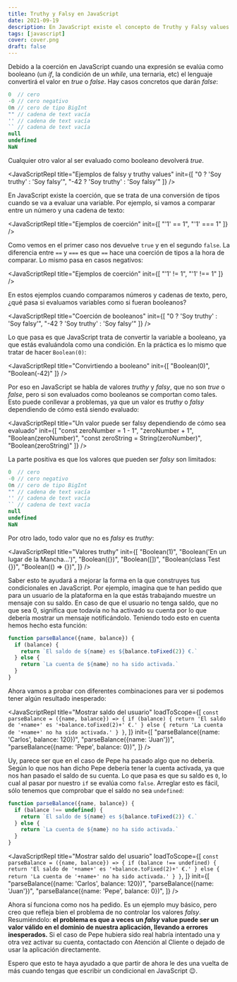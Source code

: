 ```yaml
---
title: Truthy y Falsy en JavaScript
date: 2021-09-19
description: En JavaScript existe el concepto de Truthy y Falsy values. Déjame explicarte en este artículo de qué se trata.
tags: [javascript]
cover: cover.png
draft: false
---
```


<TLDR>

  Debido a la coerción en JavaScript cuando una expresión se evalúa como booleano (un *if*, la condición de un *while*, una ternaria, etc) el lenguaje convertirá el valor en *true* o *false*. Hay casos concretos que darán *false*:

  ```javascript
  0  // cero
  -0 // cero negativo
  0n // cero de tipo BigInt
  "" // cadena de text vacía
  '' // cadena de text vacía
  `` // cadena de text vacía
  null
  undefined
  NaN
  ```

  Cualquier otro valor al ser evaluado como booleano devolverá *true*.

  <JavaScriptRepl
    title="Ejemplos de falsy y truthy values"
    init={[
      "0 ? 'Soy truthy' : 'Soy falsy'",
      "-42 ? 'Soy truthy' : 'Soy falsy'"
    ]}
  />

</TLDR>

En JavaScript existe la coerción, que se trata de una conversión de tipos cuando se va a evaluar una variable. Por ejemplo, si vamos a comparar entre un número y una cadena de texto:

<JavaScriptRepl
  title="Ejemplos de coerción"
  init={[
    "'1' == 1",
    "'1' === 1"
  ]}
/>

Como vemos en el primer caso nos devuelve `true` y en el segundo `false`. La diferencia entre `==` y `===` es que `==` hace una coerción de tipos a la hora de comparar. Lo mismo pasa en casos negativos:

<JavaScriptRepl
  title="Ejemplos de coerción"
  init={[
    "'1' != 1",
    "'1' !== 1"
  ]}
/>

En estos ejemplos cuando comparamos números y cadenas de texto, pero, ¿qué pasa si evaluamos variables como si fueran booleanos?

<JavaScriptRepl
  title="Coerción de booleanos"
  init={[
    "0 ? 'Soy truthy' : 'Soy falsy'",
    "-42 ? 'Soy truthy' : 'Soy falsy'"
  ]}
/>

Lo que pasa es que JavaScript trata de convertir la variable a booleano, ya que estás evaluándola como una condición. En la práctica es lo mismo que tratar de hacer `Boolean(0)`:

<JavaScriptRepl
  title="Convirtiendo a booleano"
  init={[
    "Boolean(0)",
    "Boolean(-42)"
  ]}
/>

Por eso en JavaScript se habla de valores *truthy* y *falsy*, que no son *true* o *false*, pero si son evaluados como booleanos se comportan como tales. Esto puede conllevar a problemas, ya que un valor es *truthy* o *falsy* dependiendo de cómo está siendo evaluado:

<JavaScriptRepl
  title="Un valor puede ser falsy dependiendo de cómo sea evaluado"
  init={[
    "const zeroNumber = 1 - 1",
    "zeroNumber + 1",
    "Boolean(zeroNumber)",
    "const zeroString = String(zeroNumber)",
    "Boolean(zeroString)"
  ]}
/>

La parte positiva es que los valores que pueden ser *falsy* son limitados:

```javascript
0  // cero
-0 // cero negativo
0n // cero de tipo BigInt
"" // cadena de text vacía
'' // cadena de text vacía
`` // cadena de text vacía
null
undefined
NaN
```

Por otro lado, todo valor que no es *falsy* es *truthy*:

<JavaScriptRepl
  title="Valores truthy"
  init={[
    "Boolean(1)",
    "Boolean('En un lugar de la Mancha...')",
    "Boolean({})",
    "Boolean([])",
    "Boolean(class Test {})",
    "Boolean(() => {})",
  ]}
/>

Saber esto te ayudará a mejorar la forma en la que construyes tus condicionales en JavaScript. Por ejemplo, imagina que te han pedido que para un usuario de la plataforma en la que estás trabajando muestre un mensaje con su saldo. En caso de que el usuario no tenga saldo, que no que sea 0, significa que todavía no ha activado su cuenta por lo que debería mostrar un mensaje notificándolo. Teniendo todo esto en cuenta hemos hecho esta función:

```javascript
function parseBalance({name, balance}) {
  if (balance) {
    return `El saldo de ${name} es ${balance.toFixed(2)} €.`
  } else {
    return `La cuenta de ${name} no ha sido activada.`
  }
}
```

Ahora vamos a probar con diferentes combinaciones para ver si podemos tener algún resultado inesperado:

<JavaScriptRepl
  title="Mostrar saldo del usuario"
  loadToScope={[
    `const parseBalance = ({name, balance}) => {
        if (balance) {
          return 'El saldo de '+name+' es '+balance.toFixed(2)+' €.'
        } else {
          return 'La cuenta de '+name+' no ha sido activada.'
        }
    }`,
  ]}
  init={[
    "parseBalance({name: 'Carlos', balance: 120})",
    "parseBalance({name: 'Juan'})",
    "parseBalance({name: 'Pepe', balance: 0})",
  ]}
/>

Uy, parece ser que en el caso de Pepe ha pasado algo que no debería. Según lo que nos han dicho Pepe debería tener la cuenta activada, ya que nos han pasado el saldo de su cuenta. Lo que pasa es que su saldo es `0`, lo cual al pasar por nuestro `if` se evalúa como `false`. Arreglar esto es fácil, sólo tenemos que comprobar que el saldo no sea `undefined`:

```javascript
function parseBalance({name, balance}) {
  if (balance !== undefined) {
    return `El saldo de ${name} es ${balance.toFixed(2)} €.`
  } else {
    return `La cuenta de ${name} no ha sido activada.`
  }
}
```

<JavaScriptRepl
  title="Mostrar saldo del usuario"
  loadToScope={[
    `const parseBalance = ({name, balance}) => {
        if (balance !== undefined) {
          return 'El saldo de '+name+' es '+balance.toFixed(2)+' €.'
        } else {
          return 'La cuenta de '+name+' no ha sido activada.'
        }
    }`,
  ]}
  init={[
    "parseBalance({name: 'Carlos', balance: 120})",
    "parseBalance({name: 'Juan'})",
    "parseBalance({name: 'Pepe', balance: 0})",
  ]}
/>

Ahora sí funciona como nos ha pedido. Es un ejemplo muy básico, pero creo que refleja bien el problema de no controlar los valores *falsy*. Resumiéndolo: **el problema es que a veces un *falsy* value puede ser un valor válido en el dominio de nuestra aplicación, llevando a errores inesperados.** Si el caso de Pepe hubiera sido real habría intentado una y otra vez activar su cuenta, contactado con Atención al Cliente o dejado de usar la aplicación directamente.

Espero que esto te haya ayudado a que partir de ahora le des una vuelta de más cuando tengas que escribir un condicional en JavaScript 😉.
